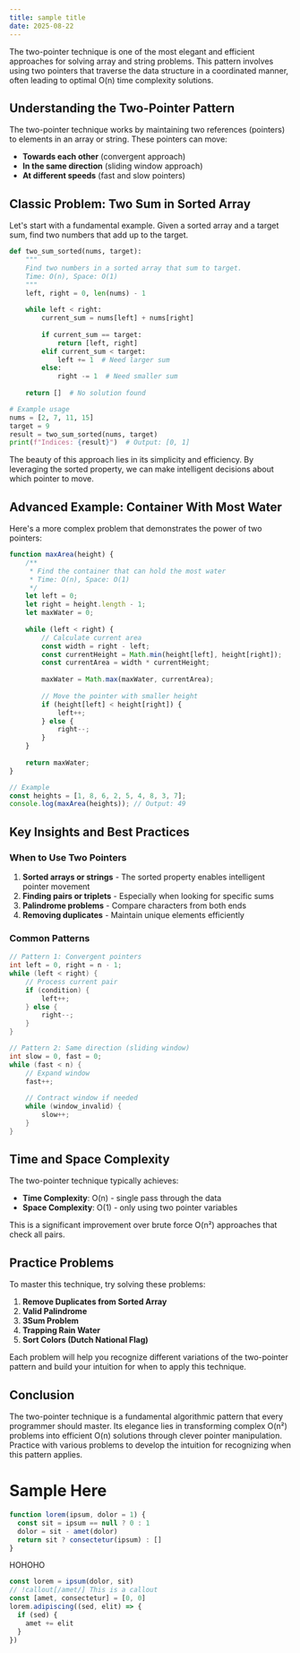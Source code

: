 ```yaml
---
title: sample title
date: 2025-08-22
---
```


The two-pointer technique is one of the most elegant and efficient approaches for solving array and string problems. This pattern involves using two pointers that traverse the data structure in a coordinated manner, often leading to optimal O(n) time complexity solutions.

## Understanding the Two-Pointer Pattern

The two-pointer technique works by maintaining two references (pointers) to elements in an array or string. These pointers can move:
- **Towards each other** (convergent approach)
- **In the same direction** (sliding window approach)
- **At different speeds** (fast and slow pointers)

## Classic Problem: Two Sum in Sorted Array

Let's start with a fundamental example. Given a sorted array and a target sum, find two numbers that add up to the target.

```python
def two_sum_sorted(nums, target):
    """
    Find two numbers in a sorted array that sum to target.
    Time: O(n), Space: O(1)
    """
    left, right = 0, len(nums) - 1
    
    while left < right:
        current_sum = nums[left] + nums[right]
        
        if current_sum == target:
            return [left, right]
        elif current_sum < target:
            left += 1  # Need larger sum
        else:
            right -= 1  # Need smaller sum
    
    return []  # No solution found

# Example usage
nums = [2, 7, 11, 15]
target = 9
result = two_sum_sorted(nums, target)
print(f"Indices: {result}")  # Output: [0, 1]
```

The beauty of this approach lies in its simplicity and efficiency. By leveraging the sorted property, we can make intelligent decisions about which pointer to move.

## Advanced Example: Container With Most Water

Here's a more complex problem that demonstrates the power of two pointers:

```javascript
function maxArea(height) {
    /**
     * Find the container that can hold the most water
     * Time: O(n), Space: O(1)
     */
    let left = 0;
    let right = height.length - 1;
    let maxWater = 0;
    
    while (left < right) {
        // Calculate current area
        const width = right - left;
        const currentHeight = Math.min(height[left], height[right]);
        const currentArea = width * currentHeight;
        
        maxWater = Math.max(maxWater, currentArea);
        
        // Move the pointer with smaller height
        if (height[left] < height[right]) {
            left++;
        } else {
            right--;
        }
    }
    
    return maxWater;
}

// Example
const heights = [1, 8, 6, 2, 5, 4, 8, 3, 7];
console.log(maxArea(heights)); // Output: 49
```

## Key Insights and Best Practices

### When to Use Two Pointers

1. **Sorted arrays or strings** - The sorted property enables intelligent pointer movement
2. **Finding pairs or triplets** - Especially when looking for specific sums
3. **Palindrome problems** - Compare characters from both ends
4. **Removing duplicates** - Maintain unique elements efficiently

### Common Patterns

```cpp
// Pattern 1: Convergent pointers
int left = 0, right = n - 1;
while (left < right) {
    // Process current pair
    if (condition) {
        left++;
    } else {
        right--;
    }
}

// Pattern 2: Same direction (sliding window)
int slow = 0, fast = 0;
while (fast < n) {
    // Expand window
    fast++;
    
    // Contract window if needed
    while (window_invalid) {
        slow++;
    }
}
```

## Time and Space Complexity

The two-pointer technique typically achieves:
- **Time Complexity**: O(n) - single pass through the data
- **Space Complexity**: O(1) - only using two pointer variables

This is a significant improvement over brute force O(n²) approaches that check all pairs.

## Practice Problems

To master this technique, try solving these problems:

1. **Remove Duplicates from Sorted Array**
2. **Valid Palindrome**
3. **3Sum Problem**
4. **Trapping Rain Water**
5. **Sort Colors (Dutch National Flag)**

Each problem will help you recognize different variations of the two-pointer pattern and build your intuition for when to apply this technique.

## Conclusion

The two-pointer technique is a fundamental algorithmic pattern that every programmer should master. Its elegance lies in transforming complex O(n²) problems into efficient O(n) solutions through clever pointer manipulation. Practice with various problems to develop the intuition for recognizing when this pattern applies.

# Sample Here

```js index.js
function lorem(ipsum, dolor = 1) {
  const sit = ipsum == null ? 0 : 1
  dolor = sit - amet(dolor)
  return sit ? consectetur(ipsum) : []
}
```
HOHOHO

```js
const lorem = ipsum(dolor, sit)
// !callout[/amet/] This is a callout
const [amet, consectetur] = [0, 0]
lorem.adipiscing((sed, elit) => {
  if (sed) {
    amet += elit
  }
})
```
